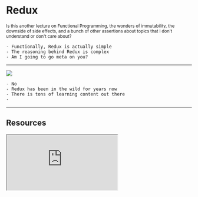 
<Head>
  <title>Learning Redux</title>
</Head>

# Redux

<small>
  Is this another lecture on Functional Programming, the wonders of
  immutability, the downside of side effects, and a bunch of other assertions
  about topics that I don't understand or don't care about?
</small>

```notes
- Functionally, Redux is actually simple
- The reasoning behind Redux is complex
- Am I going to go meta on you?
```

---

<Image src="./images/its-been-done.jpg" size="contain" />

```notes
- No
- Redux has been in the wild for years now
- There is tons of learning content out there
-
```

---

## Resources

<iframe src="https://redux.js.org/introduction/learning-resources" style={{width: '100%', minHeight: 500, backgroundColor: 'white'}}/>
Find a one that speaks to you!

```notes
- Describing how Redux works has largely been done
- Find a resource that speaks to you.
- My story
  - A year to understand redux
  - People made assumptions about pre-existing knowledge

```

---

## Let's sync-up

We all come from different places.

```notes
- We come from diverse experiences
- Some may have used Redux already
- Some may be freaking out right now
```

---

<Image src="./images/awkward-nod.gif" size="contain" />

```notes
A year ago I had no idea what I was doing.

- Flux
- uni-directional dataflow
- Application state
- component state
- state?!
- functional programming
- Elm?
- HMR?
```

---

# Enough Talk

Let's code!!!!

```notes
- Getting started
- Clone repo
```
